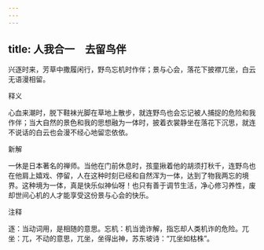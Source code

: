 ```yaml
---
---
---
```

title: 人我合一　去留鸟伴
---



兴逐时来，芳草中撒履闲行，野鸟忘机时作伴；景与心会，落花下披襟兀坐，白云无语漫相留。

释义

心血来潮时，脱下鞋袜光脚在草地上散步，就连野鸟也会忘记被人捕捉的危险和我作伴；当大自然的景色和我的思想融为一体时，披着衣裳静坐在落花下沉思，就连不说话的白云也会漫不经心地留恋依依。

新解

一休是日本著名的禅师。当他在门前休息时，孩童揪着他的胡须打秋千，连野鸟也在他肩上嬉戏、停留，人在这种时刻已经和自然浑为一体，达到了物我两忘的境界。这种境为一体，真是快乐似神仙呀！也只有善于调节生活，净心修习养性，废却世间心机的人才能享受这份景与心会的快乐。

注释

逐：当动词用，是相随的意思。忘机：机当诡诈解，指忘却人类机诈的危险。兀坐：兀，不动的意思，兀坐，坐得出神，苏东坡诗：“兀坐如枯株”。